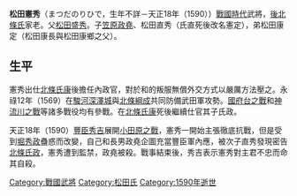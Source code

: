 {{Unreferenced|time=2018-07-03T13:46:02+00:00}}
'''松田憲秀'''（まつだのりひで，生年不詳－天正18年（1590））[[战国时代_(日本)|戰國時代]]武將，[[後北條氏|後北條氏]]家老。父[[松田盛秀|松田盛秀]]。子[[笠原政堯|笠原政堯]]、松田直秀（氏直死後改名憲定），弟松田康定（松田康長與松田康鄉之父）。
== 生平 ==
憲秀出仕[[北條氏康|北條氏康]]後擔任內政官，對於和的叛服無償外交方式以嚴厲方法壓之。永祿12年（1569）在[[駿河|駿河]][[深澤城|深澤城]]與[[北條綱成|北條綱成]]共同防備武田軍攻勢。[[第二次國府台之戰|國府台之戰]]和[[神流川之戰|神流川之戰]]等諸多戰役均有參戰。在[[北條氏康|北條氏康]]死後繼續仕官其子氏政。

天正18年（1590）[[豐臣秀吉|豐臣秀吉]]展開[[小田原之戰|小田原之戰]]，憲秀一開始主張徹底抗戰，但是受到[[堀秀政|堀秀政]]蠱惑而改變，自己和長男政堯企圖充當豐臣軍內應，被次子直秀發現密告[[北條氏政|北條氏政]]，憲秀遭到監禁，政堯被殺。戰事結束後，秀吉表示憲秀對主君不忠而命其自殺。

[[Category:戰國武將|Category:戰國武將]]
[[Category:松田氏|Category:松田氏]]
[[Category:1590年逝世|Category:1590年逝世]]